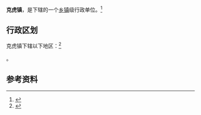 {{中国乡级行政区|14/11/24/104/000}}

'''克虎镇'''，是{{PRC admin/fullname|14/11/24/104/000|3}}下辖的一个[[乡镇|乡镇]]级行政单位。<ref>{{PRC admin/ref sgc|{{PRC admin/parent|14/11/24/104/000}}}}</ref>

== 行政区划 ==

克虎镇下辖以下地区：<ref>{{PRC admin/ref sgc|14/11/24/104/000}}</ref>

{{PRC admin/children|14/11/24/104/000}}。

== 参考资料 ==

{{reflist}}

{{行政区划小作品}}
{{PRC admin/navcat|14/11/24/104/000}}
